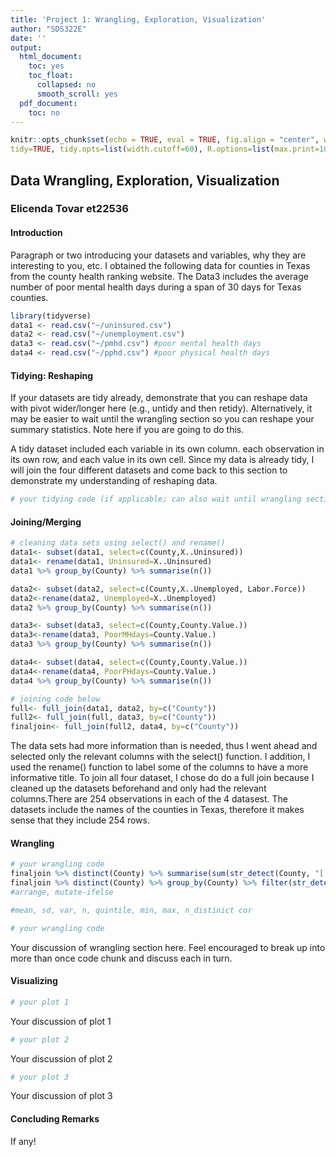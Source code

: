 ```yaml
---
title: 'Project 1: Wrangling, Exploration, Visualization'
author: "SDS322E"
date: ''
output:
  html_document:
    toc: yes
    toc_float:
      collapsed: no
      smooth_scroll: yes
  pdf_document:
    toc: no
---
```


```r
knitr::opts_chunk$set(echo = TRUE, eval = TRUE, fig.align = "center", warning = F, message = F,
tidy=TRUE, tidy.opts=list(width.cutoff=60), R.options=list(max.print=100))
```

## Data Wrangling, Exploration, Visualization

### Elicenda Tovar et22536

#### Introduction 

Paragraph or two introducing your datasets and variables, why they are interesting to you, etc. 
I obtained the following data for counties in Texas from the county health ranking website. The Data3 includes the average number of poor mental health days during a span of 30 days for Texas counties.  

```R
library(tidyverse)
data1 <- read.csv("~/uninsured.csv")
data2 <- read.csv("~/unemployment.csv")
data3 <- read.csv("~/pmhd.csv") #poor mental health days
data4 <- read.csv("~/pphd.csv") #poor physical health days 
```

#### Tidying: Reshaping

If your datasets are tidy already, demonstrate that you can reshape data with pivot wider/longer here (e.g., untidy and then retidy). Alternatively, it may be easier to wait until the wrangling section so you can reshape your summary statistics. Note here if you are going to do this.

A tidy dataset included each variable in its own column. each observation in its own row, and each value in its own cell. Since my data is already tidy, I will join the four different datasets and come back to this section to demonstrate my understanding of reshaping data. 

```R
# your tidying code (if applicable; can also wait until wrangling section)
```

    
#### Joining/Merging

```R
# cleaning data sets using select() and rename()
data1<- subset(data1, select=c(County,X..Uninsured)) 
data1<- rename(data1, Uninsured=X..Uninsured)
data1 %>% group_by(County) %>% summarise(n())

data2<- subset(data2, select=c(County,X..Unemployed, Labor.Force))
data2<-rename(data2, Unemployed=X..Unemployed)
data2 %>% group_by(County) %>% summarise(n())

data3<- subset(data3, select=c(County,County.Value.))
data3<-rename(data3, PoorMHdays=County.Value.)
data3 %>% group_by(County) %>% summarise(n())

data4<- subset(data4, select=c(County,County.Value.))
data4<-rename(data4, PoorPHdays=County.Value.)
data4 %>% group_by(County) %>% summarise(n())

# joining code below 
full<- full_join(data1, data2, by=c("County"))
full2<- full_join(full, data3, by=c("County"))
finaljoin<- full_join(full2, data4, by=c("County"))
```

The data sets had more information than is needed, thus I went ahead and selected only the relevant columns with the select() function. I addition, I used the rename() function to label some of the columns to have a more informative title. To join all four dataset, I chose do do a full join because I cleaned up the datasets beforehand and only had the relevant columns.There are 254 observations in each of the 4 datasest. The datasets include the names of the counties in Texas, therefore it makes sense that they include 254 rows.    

####  Wrangling

```R
# your wrangling code
finaljoin %>% distinct(County) %>% summarise(sum(str_detect(County, "[ ]")))
finaljoin %>% distinct(County) %>% group_by(County) %>% filter(str_detect(County, "(.)\\1"))
#arrange, mutate-ifelse

#mean, sd, var, n, quintile, min, max, n_distinict cor

# your wrangling code
```

Your discussion of wrangling section here. Feel encouraged to break up into more than once code chunk and discuss each in turn.


#### Visualizing

```R
# your plot 1
```

Your discussion of plot 1

```R
# your plot 2
```

Your discussion of plot 2

```R
# your plot 3
```

Your discussion of plot 3

#### Concluding Remarks

If any!




